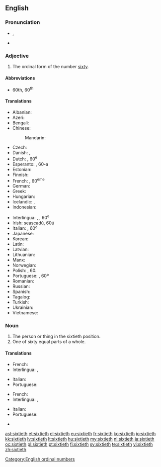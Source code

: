 ==English==

===Pronunciation===
* {{IPA|/ˈsɪkstiəθ/}}, {{X-SAMPA|/"sIksti@T/}}
* {{hyphenation|six|ti|eth}}

===Adjective===
{{en-adj|-}}

# The ordinal form of the number [[sixty]].

====Abbreviations====
* 60th, 60<sup>th</sup>

====Translations====
{{trans-top|the ordinal form of the number sixty}}
* Albanian: {{t|sq|gjashtëdhjetë}}
* Azeri: {{t|az|altmışıncı}}
* Bengali: {{t|bn|ষষ্টিতম|tr=ṣaṣṭitama|sc=Beng}}
* Chinese:
*: Mandarin: {{t|zh|第六十|tr=dì liùshí|sc=Hani}}
* Czech: {{t|cs|šedesátý}}
* Danish: {{t-|da|tressende}}, {{t-|da|tresindstyvende}}
* Dutch: {{t|nl|zestigste}}, 60<sup>e</sup>
* Esperanto: {{t|eo|sesdeka}}, 60-a
* Estonian: {{t|et|kuuekümnes}}
* Finnish: {{t|fi|kuudeskymmenes}}
* French: {{t|fr|soixantième}}, 60<sup>ème</sup>
* German: {{t|de|sechzigste}}
* Greek: {{t+|el|εξηκοστός|tr=exikostos}}
* Hungarian: {{t+|hu|hatvanadik}}
* Icelandic: {{t|is|sextíu}}, {{t|is|sextugasta}}
* Indonesian: {{t|id|keenampuluh}}
{{trans-mid}}
* Interlingua: {{t|ia|sexantesime}}, {{t|ia|sexagesime}}, 60<sup>e</sup>
* Irish: seascadú, 60ú
* Italian: {{t|it|sessantesimo}}, 60º
* Japanese: {{t|ja|第六十|tr=dai roku jū|sc=Jpan}}
* Korean: {{t+|ko|예순째|tr=yesunjjae|sc=Hang}}
* Latin: {{t-|la|sexagesimus}}
* Latvian: {{t|lv|sešdesmitais}}
* Lithuanian: {{t|lt|šešiasdešimtas}}
* Manx: {{t|gv|tree feedoo}}
* Norwegian: {{t|no|sekstinde}}
* Polish: {{t|pl|sześćdziesiąty}}, 60.
* Portuguese: {{t|pt|sexagésimo}}, 60º
* Romanian: {{t|ro|șaizecilea}}
* Russian: {{t|ru|шестидесятый|tr=shestidesyatyĭ|sc=Cyrl}}
* Spanish: {{t|es|sexagésimo}}
* Tagalog: {{t|tl|pang-animnapu}}
* Turkish: {{t|tr|altmışıncı}}
* Ukrainian: {{t|uk|шестидесятих|tr=shestydesyatykh|sc=Cyrl}}
* Vietnamese: {{t|vi|thứ sáu mươi}}
{{trans-bottom}}

===Noun===
{{en-noun|s|-}}

# The person or thing in the sixtieth position.
# One of sixty equal parts of a whole.

====Translations====
{{trans-top|person or thing in the sixtieth position}}
* French: {{t|fr|soixantième|m|f}}
* Interlingua: {{t|ia|sexantesimo|m}}, {{t|ia|sexagesimo|m}}
{{trans-mid}}
* Italian: {{t|it|sessantesimo|m}}
* Portuguese: {{t|pt|sexagésimo|m}}
{{trans-bottom}}

{{trans-top|one of sixty equal parts of a whole}}
* French: {{t|fr|soixantième|m}}
* Interlingua: {{t|ia|sexantesimo|m}}, {{t|ia|sexagesimo|m}}
{{trans-mid}}
* Italian: {{t|it|sessantesimo|m}}
* Portuguese: {{t|pt|sexagésimo|m}}
{{trans-bottom}}

{{checktrans-top}}
* {{ttbc|nl}} {{t+|nl|zestigste}}
{{checktrans-bottom}}

[[Category:English ordinal numbers]]

[[ast:sixtieth]]
[[et:sixtieth]]
[[el:sixtieth]]
[[eu:sixtieth]]
[[fr:sixtieth]]
[[ko:sixtieth]]
[[io:sixtieth]]
[[kk:sixtieth]]
[[lv:sixtieth]]
[[lt:sixtieth]]
[[hu:sixtieth]]
[[my:sixtieth]]
[[nl:sixtieth]]
[[ja:sixtieth]]
[[oc:sixtieth]]
[[pl:sixtieth]]
[[pt:sixtieth]]
[[fi:sixtieth]]
[[sv:sixtieth]]
[[te:sixtieth]]
[[vi:sixtieth]]
[[zh:sixtieth]]